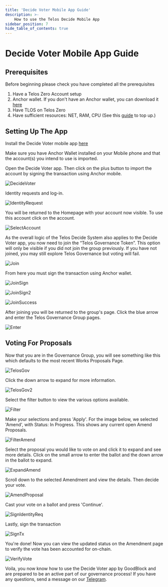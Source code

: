```yaml
---
title: 'Decide Voter Mobile App Guide'
description: >-
    How to use the Telos Decide Mobile App
sidebar_position: 7
hide_table_of_contents: true
---
```


# Decide Voter Mobile App Guide

## Prerequisites

Before beginning please check you have completed all the prerequisites

1. Have a Telos Zero Account setup
2. Anchor wallet. If you don't have an Anchor wallet, you can download it [here](https://greymass.com/en/anchor/)
3. Have TLOS on Telos Zero
4. Have sufficient resources: NET, RAM, CPU (See this [guide](/users/knowledge-base/how-to-stake-resources) to top up.)

## Setting Up The App

Install the Decide Voter mobile app [here](https://decidevoter.app/)

Make sure you have Anchor Wallet installed on your Mobile phone and that the account(s) you intend to use is imported.

Open the Decide Voter app. Then click on the plus button to import the account by signing the transaction using Anchor mobile. 

![DecideVoter](/img/decide_voter_v1.01.png)

Identity requests and log-in.

![IdentityRequest](/img/identity_request.png)

You will be returned to the Homepage with your account now visible. To use this account click on the account.

![SelectAccount](/img/select.png)


As the overall logic of the Telos Decide System also applies to the Decide Voter app, you now need to join the “Telos Governance Token”. This option will only be visible if you did not join the group previously. If you have not joined, you may still explore Telos Governance but voting will fail.

![Join](/img/join_v1.01.png)

From here you must sign the transaction using Anchor wallet.

![JoinSign](/img/join_sign_v1.01.png)

![JoinSign2](/img/join_sign2_v1.01.png)

![JoinSuccess](/img/join_success_v1.01.png)

After joining you will be returned to the group's page. Click the blue arrow and enter the Telos Governance Group pages.  

![Enter](/img/enter_v1.01.png)

## Voting For Proposals

Now that you are in the Governance Group, you will see something like this which defaults to the most recent Works Proposals Page.  

![TelosGov](/img/telos_gov_v1.01.png)

Click the down arrow to expand for more information.

![TelosGov2](/img/telos_gov2_v1.01.png)

Select the filter button to view the various options available.  

![Filter](/img/filter_v1.01.png)

Make your selections and press 'Apply'. For the image below, we selected 'Amend', with Status: In Progress.  This shows any current open Amend Proposals.

![FilterAmend](/img/filter_amend_v1.01.png)

Select the proposal you would like to vote on and click it to expand and see more details. Click on the small arrow to enter the ballot and the down arrow in the ballot to expand.

![ExpandAmend](/img/expand_amend_v1.01.png)

Scroll down to the selected Amendment and view the details. Then decide your vote.

![AmendProposal](/img/amend_proposal_v1.png)

Cast your vote on a ballot and press 'Continue'.

![SignIdentityReq](/img/sign_identity.png)

Lastly, sign the transaction

![SignTx](/img/signTX.png)

You're done! Now you can view the updated status on the Amendment page to verify the vote has been accounted for on-chain.

![VerifyVote](/img/verify_vote.png)

Voila, you now know how to use the Decide Voter app by GoodBlock and are prepared to be an active part of our governance process! If you have any questions, send a message on our [Telegram](https://t.me/HelloTelos).
